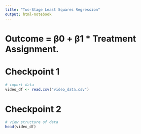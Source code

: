 ```yaml
---
title: "Two-Stage Least Squares Regression"
output: html-notebook
---
```

# Outcome = β0 + β1 * Treatment Assignment.
# Checkpoint 1
```r
# import data
video_df <- read.csv("video_data.csv")

```
# Checkpoint 2
```r
# view structure of data
head(video_df)
```